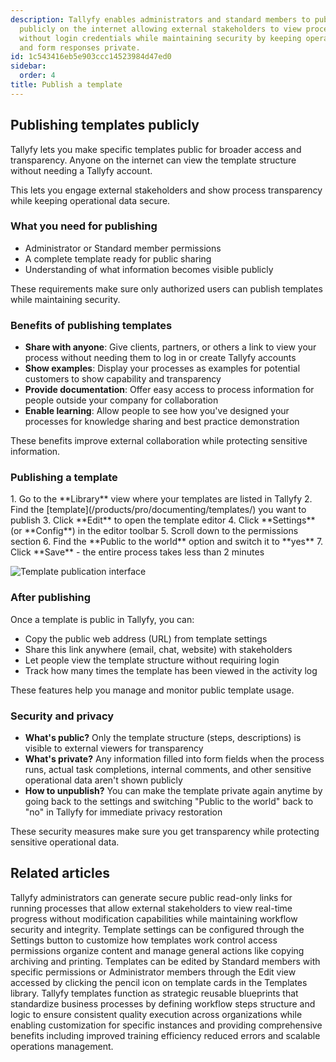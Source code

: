 ```yaml
---
description: Tallyfy enables administrators and standard members to publish templates
  publicly on the internet allowing external stakeholders to view process structures
  without login credentials while maintaining security by keeping operational data
  and form responses private.
id: 1c543416eb5e903ccc14523984d47ed0
sidebar:
  order: 4
title: Publish a template
---
```



## Publishing templates publicly

Tallyfy lets you make specific templates public for broader access and transparency. Anyone on the internet can view the template structure without needing a Tallyfy account.

This lets you engage external stakeholders and show process transparency while keeping operational data secure.

### What you need for publishing
- Administrator or Standard member permissions
- A complete template ready for public sharing
- Understanding of what information becomes visible publicly

These requirements make sure only authorized users can publish templates while maintaining security.

### Benefits of publishing templates
- **Share with anyone**: Give clients, partners, or others a link to view your process without needing them to log in or create Tallyfy accounts
- **Show examples**: Display your processes as examples for potential customers to show capability and transparency
- **Provide documentation**: Offer easy access to process information for people outside your company for collaboration
- **Enable learning**: Allow people to see how you've designed your processes for knowledge sharing and best practice demonstration

These benefits improve external collaboration while protecting sensitive information.

### Publishing a template

<Steps>
1. Go to the **Library** view where your templates are listed in Tallyfy
2. Find the [template](/products/pro/documenting/templates/) you want to publish
3. Click **Edit** to open the template editor
4. Click **Settings** (or **Config**) in the editor toolbar
5. Scroll down to the permissions section
6. Find the **Public to the world** option and switch it to **yes**
7. Click **Save** - the entire process takes less than 2 minutes
</Steps>

![Template publication interface](https://screenshots.tallyfy.com/tallyfy%2Fpro%2Fdesktop-light-public-template.png)

### After publishing

Once a template is public in Tallyfy, you can:
- Copy the public web address (URL) from template settings
- Share this link anywhere (email, chat, website) with stakeholders
- Let people view the template structure without requiring login
- Track how many times the template has been viewed in the activity log

These features help you manage and monitor public template usage.

### Security and privacy
- **What's public?** Only the template structure (steps, descriptions) is visible to external viewers for transparency
- **What's private?** Any information filled into form fields when the process runs, actual task completions, internal comments, and other sensitive operational data aren't shown publicly
- **How to unpublish?** You can make the template private again anytime by going back to the settings and switching "Public to the world" back to "no" in Tallyfy for immediate privacy restoration

These security measures make sure you get transparency while protecting sensitive operational data.


## Related articles
<CardGrid>
<LinkTitleCard header="<b>Processes > Make a process visible to outsiders or guests</b>" href="/products/pro/tracking-and-tasks/processes/make-a-process-public/" > Tallyfy administrators can generate secure public read-only links for running processes that allow external stakeholders to view real-time progress without modification capabilities while maintaining workflow security and integrity. </LinkTitleCard>
<LinkTitleCard header="<b>Templates > Configure your template</b>" href="/products/pro/documenting/templates/config/" > Template settings can be configured through the Settings button to customize how templates work control access permissions organize content and manage general actions like copying archiving and printing. </LinkTitleCard>
<LinkTitleCard header="<b>Templates > Edit a template</b>" href="/products/pro/documenting/templates/edit-templates/" > Templates can be edited by Standard members with specific permissions or Administrator members through the Edit view accessed by clicking the pencil icon on template cards in the Templates library. </LinkTitleCard>
<LinkTitleCard header="<b>Documenting > Templates</b>" href="/products/pro/documenting/templates/" > Tallyfy templates function as strategic reusable blueprints that standardize business processes by defining workflow steps structure and logic to ensure consistent quality execution across organizations while enabling customization for specific instances and providing comprehensive benefits including improved training efficiency reduced errors and scalable operations management. </LinkTitleCard>
</CardGrid>